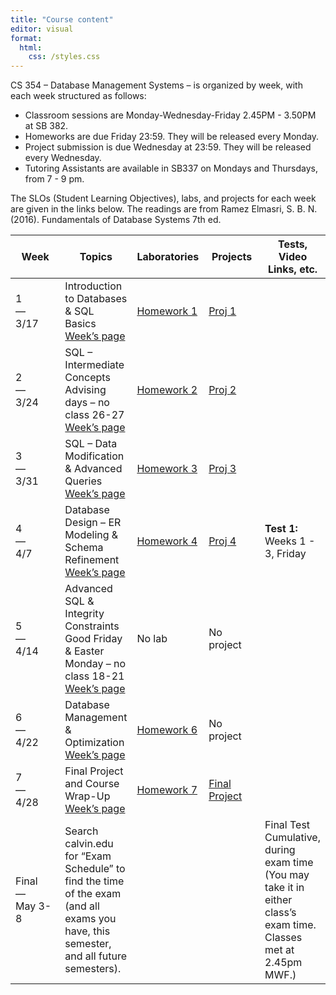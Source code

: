 ```yaml
---
title: "Course content"
editor: visual
format: 
  html:
    css: /styles.css
---
```


CS 354 – Database Management Systems – is organized by week, with each week structured as follows:

-   Classroom sessions are Monday-Wednesday-Friday 2.45PM - 3.50PM at SB 382.
-   Homeworks are due Friday 23:59. They will be released every Monday.
-   Project submission is due Wednesday at 23:59. They will be released every Wednesday.
-   Tutoring Assistants are available in SB337 on Mondays and Thursdays, from 7 - 9 pm.

The SLOs (Student Learning Objectives), labs, and projects for each week are given in the links below. The readings are from Ramez Elmasri, S. B. N. (2016). Fundamentals of Database Systems 7th ed.

| Week | Topics | Laboratories | Projects | Tests, Video Links, etc. |
|---------------|---------------|---------------|---------------|---------------|
| 1 <br> --- <br> 3/17 | Introduction to Databases & SQL Basics <br> [Week's page](/week01.qmd) | [Homework 1](/hws/hw01.qmd) | [Proj 1](/projects/proj01.qmd) |  |
| 2 <br> --- <br> 3/24 | SQL – Intermediate Concepts <br> Advising days – no class 26-27 <br>[Week's page](/week02.qmd) | [Homework 2](/hws/hw02.qmd) | [Proj 2](/projects/proj02.qmd) |  |
| 3 <br> --- <br> 3/31 | SQL – Data Modification & Advanced Queries <br>[Week's page](/week03.qmd) | [Homework 3](/hws/hw03.qmd) | [Proj 3](/projects/proj03.qmd) |  |
| 4 <br> --- <br> 4/7 | Database Design – ER Modeling & Schema Refinement <br>[Week's page](/week04.qmd) | [Homework 4](/hws/hw04.qmd) | [Proj 4](/projects/proj04.qmd) | **Test 1:** Weeks 1 - 3, Friday |
| 5 <br> --- <br> 4/14 | Advanced SQL & Integrity Constraints <br> Good Friday & Easter Monday – no class 18-21 <br> [Week's page](/week05.qmd) | No lab | No project |  |
| 6 <br> --- <br> 4/22 | Database Management & Optimization <br>[Week's page](/week06.qmd) | [Homework 6](/hws/hw06.qmd) | No project |  |
| 7 <br> --- <br> 4/28 | Final Project and Course Wrap-Up <br>[Week's page](/week07.qmd) | [Homework 7](/hws/hw07.qmd) | [Final Project](/projects/proj99-final.qmd) |  |
| Final <br> --- <br> May 3-8 | Search calvin.edu for "Exam Schedule" to find the time of the exam (and all exams you have, this semester, and all future semesters). |  |  | Final Test Cumulative, during exam time (You may take it in either class's exam time. Classes met at 2.45pm MWF.) |

<!-- | 11   |   | OpenMP, etc. [SLOs] [Slides]  | Lab 11    | Project 11    |   | -->